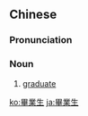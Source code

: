 {{also|毕业生}}
==Chinese==
{{zh-forms|s=毕业生|type=21}}

===Pronunciation===
{{zh-pron
|m=bìyèshēng
|cat=n
}}

===Noun===
{{zh-noun}}

# [[graduate]]

[[ko:畢業生]]
[[ja:畢業生]]